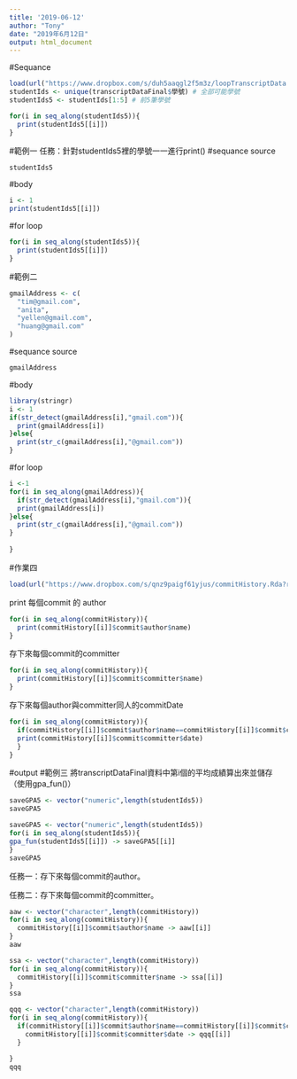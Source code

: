 ```yaml
---
title: '2019-06-12'
author: "Tony"
date: "2019年6月12日"
output: html_document
---
```

#Sequance
```r
load(url("https://www.dropbox.com/s/duh5aaqgl2f5m3z/loopTranscriptData.Rda?raw=1"))
studentIds <- unique(transcriptDataFinal$學號) # 全部可能學號
studentIds5 <- studentIds[1:5] # 前5筆學號
```

```r
for(i in seq_along(studentIds5)){
  print(studentIds5[[i]])
}
```
#範例一
任務：針對studentIds5裡的學號一一進行print()
#sequance source
```r
studentIds5
```
#body
```r
i <- 1 
print(studentIds5[[i]])
```
#for loop
```r
for(i in seq_along(studentIds5)){
  print(studentIds5[[i]])
}
```
#範例二
```r
gmailAddress <- c(
  "tim@gmail.com",
  "anita",
  "yellen@gmail.com",
  "huang@gmail.com"
)
```
#sequance source
```r
gmailAddress
```
#body
```r
library(stringr)
i <- 1
if(str_detect(gmailAddress[i],"gmail.com")){
  print(gmailAddress[i])
}else{
  print(str_c(gmailAddress[i],"@gmail.com"))
}
```
#for loop
```r
i <-1
for(i in seq_along(gmailAddress)){
  if(str_detect(gmailAddress[i],"gmail.com")){
  print(gmailAddress[i])
}else{
  print(str_c(gmailAddress[i],"@gmail.com"))
}
  
}
```
#作業四
```r
load(url("https://www.dropbox.com/s/qnz9paigf61yjus/commitHistory.Rda?raw=1"))
```

print 每個commit 的 author
```r
for(i in seq_along(commitHistory)){
  print(commitHistory[[i]]$commit$author$name)
}
```

存下來每個commit的committer
```r
for(i in seq_along(commitHistory)){
  print(commitHistory[[i]]$commit$committer$name)
}
```

存下來每個author與committer同人的commitDate
```r
for(i in seq_along(commitHistory)){
  if(commitHistory[[i]]$commit$author$name==commitHistory[[i]]$commit$committer$name){
  print(commitHistory[[i]]$commit$committer$date)
  }
}
```
#output
#範例三
將transcriptDataFinal資料中第i個的平均成績算出來並儲存（使用gpa_fun()）


```r
saveGPA5 <- vector("numeric",length(studentIds5))
saveGPA5

```
```r
saveGPA5 <- vector("numeric",length(studentIds5))
for(i in seq_along(studentIds5)){
gpa_fun(studentIds5[[i]]) -> saveGPA5[[i]]
}
saveGPA5
```
任務一：存下來每個commit的author。

任務二：存下來每個commit的committer。
```r
aaw <- vector("character",length(commitHistory))
for(i in seq_along(commitHistory)){
  commitHistory[[i]]$commit$author$name -> aaw[[i]]
}
aaw
```

```r
ssa <- vector("character",length(commitHistory))
for(i in seq_along(commitHistory)){
  commitHistory[[i]]$commit$committer$name -> ssa[[i]]
}
ssa
```
```r
qqq <- vector("character",length(commitHistory))
for(i in seq_along(commitHistory)){
  if(commitHistory[[i]]$commit$author$name==commitHistory[[i]]$commit$committer$name) {
    commitHistory[[i]]$commit$committer$date -> qqq[[i]]
  }

}
qqq
```

